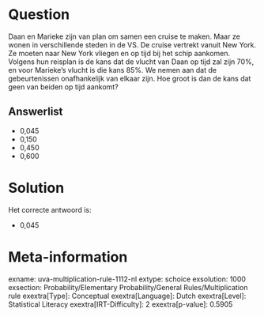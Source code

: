 Question
========

Daan en Marieke zijn van plan om samen een cruise te maken. Maar ze
wonen in verschillende steden in de VS. De cruise vertrekt vanuit New
York. Ze moeten naar New York vliegen en op tijd bij het schip aankomen.
Volgens hun reisplan is de kans dat de vlucht van Daan op tijd zal zijn
70%, en voor Marieke's vlucht is die kans 85%. We nemen aan dat de
gebeurtenissen onafhankelijk van elkaar zijn. Hoe groot is dan de kans
dat geen van beiden op tijd aankomt?

Answerlist
----------

* 0,045
* 0,150
* 0,450
* 0,600

Solution
========

Het correcte antwoord is: 

* 0,045

Meta-information
================
exname: uva-multiplication-rule-1112-nl
extype: schoice
exsolution: 1000
exsection: Probability/Elementary Probability/General Rules/Multiplication rule
exextra[Type]: Conceptual
exextra[Language]: Dutch
exextra[Level]: Statistical Literacy
exextra[IRT-Difficulty]: 2
exextra[p-value]: 0.5905
